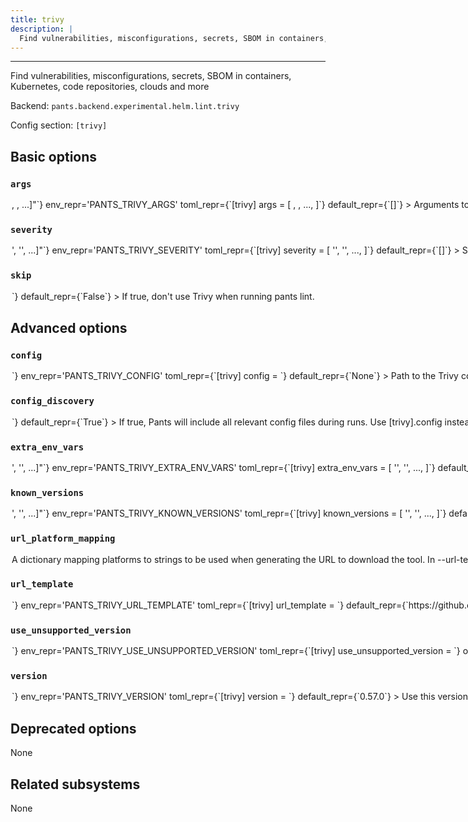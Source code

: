```yaml
---
title: trivy
description: |
  Find vulnerabilities, misconfigurations, secrets, SBOM in containers, Kubernetes, code repositories, clouds and more
---
```



---

Find vulnerabilities, misconfigurations, secrets, SBOM in containers, Kubernetes, code repositories, clouds and more

Backend: <span className="color--primary">`pants.backend.experimental.helm.lint.trivy`</span>

Config section: <span className="color--primary">`[trivy]`</span>

<span className={styles.options}>

## Basic options

### `args`

<Option
  cli_repr={`--trivy-args="[<shell_str>, <shell_str>, ...]"`}
  env_repr='PANTS_TRIVY_ARGS'
  toml_repr={`[trivy]
args = [
    <shell_str>,
    <shell_str>,
    ...,
]`}
  default_repr={`[]`}
>

Arguments to pass directly to Trivy, e.g. `--trivy-args='--scanners vuln'`.

</Option>

### `severity`

<Option
  cli_repr={`--trivy-severity="['<str>', '<str>', ...]"`}
  env_repr='PANTS_TRIVY_SEVERITY'
  toml_repr={`[trivy]
severity = [
    '<str>',
    '<str>',
    ...,
]`}
  default_repr={`[]`}
>

Severities of security issues to be displayed (UNKNOWN,LOW,MEDIUM,HIGH,CRITICAL)

</Option>

### `skip`

<Option
  cli_repr={`--[no-]trivy-skip`}
  env_repr='PANTS_TRIVY_SKIP'
  toml_repr={`[trivy]
skip = <bool>`}
  default_repr={`False`}
>

If true, don&#x27;t use Trivy when running `pants lint`.

</Option>

## Advanced options

### `config`

<Option
  cli_repr={`--trivy-config=<file_option>`}
  env_repr='PANTS_TRIVY_CONFIG'
  toml_repr={`[trivy]
config = <file_option>`}
  default_repr={`None`}
>

Path to the Trivy config file.

Setting this option will disable config discovery for the config file. Use this option if the config is located in a non-standard location.

</Option>

### `config_discovery`

<Option
  cli_repr={`--[no-]trivy-config-discovery`}
  env_repr='PANTS_TRIVY_CONFIG_DISCOVERY'
  toml_repr={`[trivy]
config_discovery = <bool>`}
  default_repr={`True`}
>

If true, Pants will include all relevant config files during runs.

Use `[trivy].config` instead if your config is in a non-standard location

</Option>

### `extra_env_vars`

<Option
  cli_repr={`--trivy-extra-env-vars="['<str>', '<str>', ...]"`}
  env_repr='PANTS_TRIVY_EXTRA_ENV_VARS'
  toml_repr={`[trivy]
extra_env_vars = [
    '<str>',
    '<str>',
    ...,
]`}
  default_repr={`[]`}
>

Additional environment variables that would be made available to all Terraform processes.

</Option>

### `known_versions`

<Option
  cli_repr={`--trivy-known-versions="['<str>', '<str>', ...]"`}
  env_repr='PANTS_TRIVY_KNOWN_VERSIONS'
  toml_repr={`[trivy]
known_versions = [
    '<str>',
    '<str>',
    ...,
]`}
  default_repr={`[\n  "0.57.0|macos_arm64|61230c8a56e463e8eba2bf922bc688b7bd40352187e1f725c79861b0801437f0|39193442",\n  "0.57.0|macos_x86_64|e7955b6d38d8125d4aa8936e6af51b0de2b0e0840b4feb90b44002bf7f47bf13|41286618",\n  "0.57.0|linux_arm64|29012fdb5ba18da506d1c8b6f389c2ec9d113db965c254971f35267ebb45dd64|37315561",\n  "0.57.0|linux_x86_64|cf08a8cd861e5192631fc03bb21efde27c1d93e4407ab70bab32e572bafcbf07|40466119"\n]`}
>

Known versions to verify downloads against.

Each element is a pipe-separated string of `version|platform|sha256|length` or
`version|platform|sha256|length|url_override`, where:

- `version` is the version string
- `platform` is one of `[linux_arm64,linux_x86_64,macos_arm64,macos_x86_64]`
- `sha256` is the 64-character hex representation of the expected sha256
  digest of the download file, as emitted by `shasum -a 256`
- `length` is the expected length of the download file in bytes, as emitted by
  `wc -c`
- (Optional) `url_override` is a specific url to use instead of the normally
  generated url for this version

E.g., `3.1.2|macos_x86_64|6d0f18cd84b918c7b3edd0203e75569e0c7caecb1367bbbe409b44e28514f5be|42813`.
and `3.1.2|macos_arm64 |aca5c1da0192e2fd46b7b55ab290a92c5f07309e7b0ebf4e45ba95731ae98291|50926|https://example.mac.org/bin/v3.1.2/mac-aarch64-v3.1.2.tgz`.

Values are space-stripped, so pipes can be indented for readability if necessary.

</Option>

### `url_platform_mapping`

<Option
  cli_repr={`--trivy-url-platform-mapping="{'key1': val1, 'key2': val2, ...}"`}
  env_repr='PANTS_TRIVY_URL_PLATFORM_MAPPING'
  toml_repr={`[trivy.url_platform_mapping]
key1 = val1
key2 = val2
...`}
  default_repr={`{\n  "linux_arm64": "Linux-ARM64",\n  "linux_x86_64": "Linux-64bit",\n  "macos_arm64": "macOS-ARM64",\n  "macos_x86_64": "macOS-64bit"\n}`}
>

A dictionary mapping platforms to strings to be used when generating the URL to download the tool.

In `--url-template`, anytime the `{platform}` string is used, Pants will determine the current platform, and substitute `{platform}` with the respective value from your dictionary.

For example, if you define `{"macos_x86_64": "apple-darwin", "linux_x86_64": "unknown-linux"}`, and run Pants on Linux with an intel architecture, then `{platform}` will be substituted in the `--url-template` option with `unknown-linux`.

</Option>

### `url_template`

<Option
  cli_repr={`--trivy-url-template=<str>`}
  env_repr='PANTS_TRIVY_URL_TEMPLATE'
  toml_repr={`[trivy]
url_template = <str>`}
  default_repr={`https://github.com/aquasecurity/trivy/releases/download/v{version}/trivy_{version}_{platform}.tar.gz`}
>

URL to download the tool, either as a single binary file or a compressed file (e.g. zip file). You can change this to point to your own hosted file, e.g. to work with proxies or for access via the filesystem through a `file:$abspath` URL (e.g. `file:/this/is/absolute`, possibly by [templating the buildroot in a config file](https://www.pantsbuild.org/2.29/docs/using-pants/key-concepts/options#config-file-entries)).

Use `{version}` to have the value from `--version` substituted, and `{platform}` to have a value from `--url-platform-mapping` substituted in, depending on the current platform. For example, https://github.com/.../protoc-&#123;version&#125;-&#123;platform&#125;.zip.

</Option>

### `use_unsupported_version`

<Option
  cli_repr={`--trivy-use-unsupported-version=<UnsupportedVersionUsage>`}
  env_repr='PANTS_TRIVY_USE_UNSUPPORTED_VERSION'
  toml_repr={`[trivy]
use_unsupported_version = <UnsupportedVersionUsage>`}
  one_of='error, warning'
  default_repr={`error`}
>

What action to take in case the requested version of Trivy is not supported.

Supported Trivy versions: unspecified

</Option>

### `version`

<Option
  cli_repr={`--trivy-version=<str>`}
  env_repr='PANTS_TRIVY_VERSION'
  toml_repr={`[trivy]
version = <str>`}
  default_repr={`0.57.0`}
>

Use this version of Trivy.

</Option>

## Deprecated options

None

## Related subsystems

None

</span>
